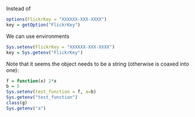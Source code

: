 


Instead of 

``` r
options(FlickrKey = "XXXXXX-XXX-XXXX")
key = getOption("FlickrKey")
````


We can use environments

``` r
Sys.setenv(FlickrKey = "XXXXXX-XXX-XXXX")
key = Sys.getenv("FlickrKey")
````

Note that it seems the object needs to be a string (otherwise is coaxed into one):

``` r
f = function(x) 2*x
b = 5
Sys.setenv(test_function = f, a=b)
Sys.getenv("test_function")
class(g)
Sys.getenv("a")
````
